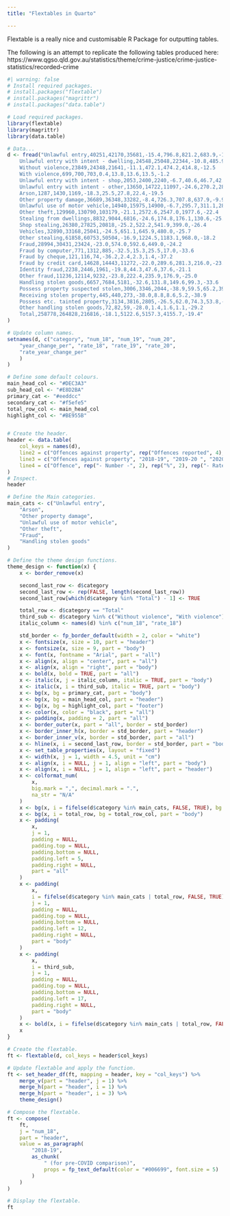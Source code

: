 ```yaml
---
title: "Flextables in Quarto"

---
```


Flextable is a really nice and customisable R Package for outputting tables.

The following is an attempt to replicate the following tables produced here: https://www.qgso.qld.gov.au/statistics/theme/crime-justice/crime-justice-statistics/recorded-crime

```r
#| warning: false
# Install required packages.
# install.packages("flextable")
# install.packages("magrittr")
# install.packages("data.table")

# Load required packages.
library(flextable)
library(magrittr)
library(data.table)

# Data...
d <- fread("Unlawful entry,40251,42170,35681,-15.4,796.8,821.2,683.9,-16.7
    Unlawful entry with intent - dwelling,24548,25048,22344,-10.8,485.9,487.8,428.3,-12.2
    Without violence,23849,24348,21641,-11.1,472.1,474.2,414.8,-12.5
    With violence,699,700,703,0.4,13.8,13.6,13.5,-1.2
    Unlawful entry with intent - shop,2053,2400,2240,-6.7,40.6,46.7,42.9,-8.1
    Unlawful entry with intent - other,13650,14722,11097,-24.6,270.2,286.7,212.7,-25.8
    Arson,1287,1430,1169,-18.3,25.5,27.8,22.4,-19.5
    Other property damage,36689,36348,33282,-8.4,726.3,707.8,637.9,-9.9
    Unlawful use of motor vehicle,14940,15975,14900,-6.7,295.7,311.1,285.6,-8.2
    Other theft,129960,130790,103179,-21.1,2572.6,2547.0,1977.6,-22.4
    Stealing from dwellings,8832,9044,6816,-24.6,174.8,176.1,130.6,-25.8
    Shop stealing,26380,27825,20818,-25.2,522.2,541.9,399.0,-26.4
    Vehicles,32890,33168,25041,-24.5,651.1,645.9,480.0,-25.7
    Other stealing,61858,60753,50504,-16.9,1224.5,1183.1,968.0,-18.2
    Fraud,28994,30431,23424,-23.0,574.0,592.6,449.0,-24.2
    Fraud by computer,771,1312,885,-32.5,15.3,25.5,17.0,-33.6
    Fraud by cheque,121,116,74,-36.2,2.4,2.3,1.4,-37.2
    Fraud by credit card,14628,14443,11272,-22.0,289.6,281.3,216.0,-23.2
    Identity fraud,2238,2446,1961,-19.8,44.3,47.6,37.6,-21.1
    Other fraud,11236,12114,9232,-23.8,222.4,235.9,176.9,-25.0
    Handling stolen goods,6657,7684,5181,-32.6,131.8,149.6,99.3,-33.6
    Possess property suspected stolen,3006,3346,2044,-38.9,59.5,65.2,39.2,-39.9
    Receiving stolen property,445,440,273,-38.0,8.8,8.6,5.2,-38.9
    Possess etc. tainted property,3134,3816,2805,-26.5,62.0,74.3,53.8,-27.7
    Other handling stolen goods,72,82,59,-28.0,1.4,1.6,1.1,-29.2
    Total,258778,264828,216816,-18.1,5122.6,5157.3,4155.7,-19.4"
)

# Update column names.
setnames(d, c("category", "num_18", "num_19", "num_20", 
    "year_change_per", "rate_18", "rate_19", "rate_20", 
    "rate_year_change_per"
    )
)

# Define some default colours.
main_head_col <- "#DEC3A3"
sub_head_col <- "#E8D2BA"
primary_cat <- "#eeddcc"
secondary_cat <- "#f5efe5"
total_row_col <- main_head_col
highlight_col <- "#BE955B"


# Create the header.
header <- data.table(
    col_keys = names(d),
    line2 = c("Offences against property", rep("Offences reported", 4), rep("Offences reported per 100,000 persons", 4)),
    line3 = c("Offences against property", "2018-19", "2019-20 ", "2020-21 ", "1-yr change 2019-20 to 2020-21", "2018-19 (for pre-COVID comparison)", "2019-20(a) ", "2020-21 ", "1-yr change 2019-20 to 2020-21") ,
    line4 = c("Offence", rep("- Number -", 2), rep("%", 2), rep("- Rate - ", 2), rep("%", 2))
)
# Inspect.
header

# Define the Main categories.
main_cats <- c("Unlawful entry",
    "Arson",
    "Other property damage",
    "Unlawful use of motor vehicle",
    "Other theft",
    "Fraud",
    "Handling stolen goods"
)

# Define the theme design functions.
theme_design <- function(x) {
    x <- border_remove(x)

    second_last_row <- d$category
    second_last_row <- rep(FALSE, length(second_last_row))
    second_last_row[which(d$category %in% "Total") - 1] <- TRUE

    total_row <- d$category == "Total"
    third_sub <- d$category %in% c("Without violence", "With violence")
    italic_column <- names(d) %in% c("num_18", "rate_18")

    std_border <- fp_border_default(width = 2, color = "white")
    x <- fontsize(x, size = 10, part = "header")
    x <- fontsize(x, size = 9, part = "body")
    x <- font(x, fontname = "Arial", part = "all")
    x <- align(x, align = "center", part = "all")
    x <- align(x, align = "right", part = "body")
    x <- bold(x, bold = TRUE, part = "all")
    x <- italic(x, j = italic_column, italic = TRUE, part = "body")
    x <- italic(x, i = third_sub, italic = TRUE, part = "body")
    x <- bg(x, bg = primary_cat, part = "body")
    x <- bg(x, bg = main_head_col, part = "header")
    x <- bg(x, bg = highlight_col, part = "footer")
    x <- color(x, color = "black", part = "all")
    x <- padding(x, padding = 2, part = "all")
    x <- border_outer(x, part = "all", border = std_border)
    x <- border_inner_h(x, border = std_border, part = "header")
    x <- border_inner_v(x, border = std_border, part = "all")
    x <- hline(x, i = second_last_row, border = std_border, part = "body")
    x <- set_table_properties(x, layout = "fixed")
    x <- width(x, j = 1, width = 4.5, unit = "cm")
    x <- align(x, i = NULL, j = 1, align = "left", part = "body")
    x <- align(x, i = NULL, j = 1, align = "left", part = "header")
    x <- colformat_num(
        x,
        big.mark = ",", decimal.mark = ".",
        na_str = "N/A"
    )
    x <- bg(x, i = fifelse(d$category %in% main_cats, FALSE, TRUE), bg = secondary_cat, part = "body")
    x <- bg(x, i = total_row, bg = total_row_col, part = "body")
    x <- padding(
        x,
        j = 1,
        padding = NULL,
        padding.top = NULL,
        padding.bottom = NULL,
        padding.left = 5,
        padding.right = NULL,
        part = "all"
    )
    x <- padding(
        x,
        i = fifelse(d$category %in% main_cats | total_row, FALSE, TRUE),
        j = 1,
        padding = NULL,
        padding.top = NULL,
        padding.bottom = NULL,
        padding.left = 12,
        padding.right = NULL,
        part = "body"
    )
    x <- padding(
        x,
        i = third_sub,
        j = 1,
        padding = NULL,
        padding.top = NULL,
        padding.bottom = NULL,
        padding.left = 17,
        padding.right = NULL,
        part = "body"
    )
    x <- bold(x, i = fifelse(d$category %in% main_cats | total_row, FALSE, TRUE), bold = FALSE, part = "body")
    x
}

# Create the flextable.
ft <- flextable(d, col_keys = header$col_keys)

# Update flextable and apply the function.
ft <- set_header_df(ft, mapping = header, key = "col_keys") %>%
    merge_v(part = "header", j = 1) %>%
    merge_h(part = "header", i = 1) %>%
    merge_h(part = "header", i = 3) %>%
    theme_design()

# Compose the flextable.
ft <- compose(
    ft,
    j = "num_18",
    part = "header",
    value = as_paragraph(
        "2018-19",
        as_chunk(
            " (for pre-COVID comparison)",
            props = fp_text_default(color = "#006699", font.size = 5)
        )
    )
)

# Display the flextable.
ft
```